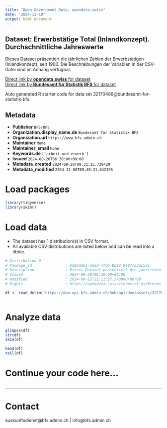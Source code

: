 ```yaml
---
title: "Open Government Data, opendata.swiss"
date: "2024-11-10"
output: html_document
---
```


## Dataset: Erwerbstätige Total (Inlandkonzept). Durchschnittliche Jahreswerte

Dieses Dataset präsentiert die jährlichen Zahlen der Erwerbstätigen (Inlandkonzept), seit 1900. Die Beschreibungen der Variablen in der CSV-Datei sind im Anhang verfügbar.

[Direct link by **opendata.swiss** for dataset](https://opendata.swiss/de/dataset/erwerbstatige-total-inlandkonzept-durchschnittliche-jahreswerte9)<br>
[Direct link by **Bundesamt für Statistik BFS** for dataset](https://www.bfs.admin.ch/asset/de/ts-x-03.02.01.01)

Auto generated R starter code for data set 32170486@bundesamt-fur-statistik-bfs.

## Metadata

- **Publisher** `BFS/OFS`
- **Organization.display_name.de** `Bundesamt für Statistik BFS`
- **Organization.url** `https://www.bfs.admin.ch`
- **Maintainer** `None`
- **Maintainer_email** `None`
- **Keywords.de** `['arbeit-und-erwerb']`
- **Issued** `2024-08-20T06:30:00+00:00`
- **Metadata_created** `2024-08-20T09:31:15.738429`
- **Metadata_modified** `2024-11-08T09:49:31.642195`


# Load packages

```r

library(tidyverse)
library(skimr)

```

# Load data

-   The dataset has 1 distribution(s) in CSV format.
-   All available CSV distributions are listed below and can be read into a tibble.

```r

# Distribution 0
# Package_id               : 6a83dd61-a55d-47db-8d22-9497733ac5a1
# Description              : Dieses Dataset präsentiert die jährlichen Zahlen der Erwerbstätigen (Inlandkonzept), seit 1900. Die Beschreibungen der Variablen in der CSV-Datei sind im Anhang verfügbar.
# Issued                   : 2024-08-20T06:30:00+00:00
# Modified                 : 2024-08-15T11:11:27.570000+00:00
# Rights                   : https://opendata.swiss/terms-of-use#terms_by_ask

df <- read_delim('https://dam-api.bfs.admin.ch/hub/api/dam/assets/32170496/master')



```

# Analyze data

```r

glimpse(df)
str(df)
skim(df)

head(df)
tail(df)

```

# Continue your code here...

```r

```

------------------------------------------------------------------------

# Contact

auskunftsdienst@bfs.admin.ch | info@bfs.admin.ch
